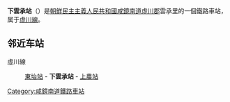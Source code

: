 {{unreferenced|time=2015-02-18T13:06:18+00:00}}
{{朝鮮半島車站資訊
|公司色 = blue
|文字色 = 
|站名 = 下雲承站
|圖片 = 
|pxl = 
|圖片說明 =
|前一站 = [[東坮站|東坮]]
|前一站距離 = 14.1
|後一站距離 = 11.5
|後一站 = [[上農站|上農]]
|所屬路線 = [[虛川線|虛川線]]
|距離 = 21.1
|起點站 = [[端川青年站|端川青年]]
|諺文 = 하운승역
|朝鮮漢字 = 下雲承驛
|文觀部式 =
|馬-賴式 = Haunsŭng-yŏk
|副站名 = 
|車站編號 = 
|停站路線數 = 
|所屬公司 = [[朝鮮民主主義人民共和國鐵道省|朝鮮民主主義人民共和國鐵道省]]
|所在地 =[[咸鏡南道|咸鏡南道]][[虛川郡|虛川郡]]雲承里
|車站構造 = 地面车站
|月台配置 = 
|啟用年月日 =
|廢站年月日 = 
|上下車人次 = 
|統計年度 = 
|轉車 = 
|備註 = 
|全寬備註 = 
}}

'''下雲承站'''（{{lang-ko|하운승역}}）是[[朝鮮民主主義人民共和國|朝鮮民主主義人民共和國]][[咸鏡南道|咸鏡南道]][[虛川郡|虛川郡]]雲承里的一個鐵路車站，属于[[虛川線|虛川線]]。

==邻近车站==
虛川線
:[[東坮站|東坮站]] - '''下雲承站''' - [[上農站|上農站]]

{{朝鲜铁路小作品}}

{{虛川線}}

[[Category:咸鏡南道鐵路車站|Category:咸鏡南道鐵路車站]]